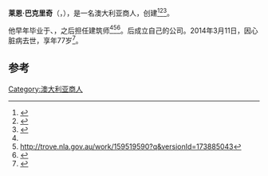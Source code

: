 '''莱恩·巴克里奇'''（{{lang-en|Leonard Walter "Len" Buckeridge}}，{{bd|1935年||2014年|3月1日|catIdx=Buckeridge}}），是一名澳大利亚商人，创建{{link-en|巴克里奇集团|Buckeridge Group of Companies}}<ref name="forbes">{{cite web | url=http://www.forbes.com/profile/leonard-buckeridge/ | title=The World's Billionaires - Leonard Buckeridge | work=Forbes | date=March 2012 | accessdate=28 January 2013}}</ref><ref name="courtney">{{cite news | url=http://www.watoday.com.au/wa-news/premiers-potentially-costly-len-buckeridge-gaffe-20121106-28vyl.html | title=Premier's potentially costly Len Buckeridge gaffe | work=WA Today | date=6 November 2012 | accessdate=28 January 2013 | author=Trenwith, Courtney}}</ref><ref name="sunday">{{cite news | url=http://www.perthnow.com.au/news/billionaire-sues-forklift-driver/story-e6frg12c-1226463141439 | title=Billionaire sues forklift driver | work=The Sunday Times | date=1 September 2012 | accessdate=28 January 2013 | author=Cordingley, Glen}}</ref>。

他早年毕业于{{link-en|珀斯现代学校|Perth Modern School}}、{{link-en|珀斯技术学院|Perth Technical College}}，之后担任建筑师<ref name="forbes"/><ref>http://trove.nla.gov.au/work/159519590?q&versionId=173885043</ref><ref name="west-richlist">{{cite news | title=WA's Rich List | work=The West Australian | date=20 October 2011 | accessdate=28 January 2013 | author=Macdonald, Kim | pages=28}}</ref>。后成立自己的公司{{link-en|巴克里奇集团|Buckeridge Group of Companies}}。2014年3月11日，因心脏病去世，享年77岁<ref>{{cite news|last=Burrell|first=Andrew|title=Len Buckeridge, founder of builder BGC, has died age 77|url=http://www.theaustralian.com.au/business/mining-energy/len-buckeridge-founder-of-builder-bgc-has-died-age-77/story-e6frg9df-1226851608356|accessdate=11 March 2014|newspaper=[[The_Australian|The Australian]]|date=11 March 2014|archive-date=2014-03-11|archive-url=https://web.archive.org/web/20140311103300/http://www.theaustralian.com.au/business/mining-energy/len-buckeridge-founder-of-builder-bgc-has-died-age-77/story-e6frg9df-1226851608356|dead-url=no}}</ref>。

==参考==
{{Reflist}}

{{DEFAULTSORT:Buckeridge, Leonard}}

[[Category:澳大利亚商人|Category:澳大利亚商人]]